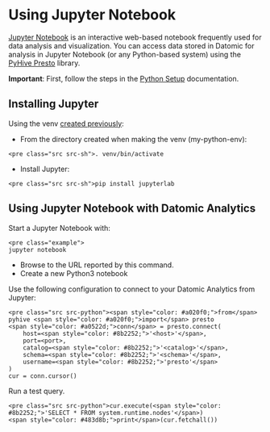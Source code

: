 Using Jupyter Notebook
======================

[Jupyter Notebook](https://jupyter.org/) is an interactive web-based notebook frequently used for data analysis and visualization. You can access data stored in Datomic for analysis in Jupyter Notebook (or any Python-based system) using the [PyHive Presto](https://github.com/dropbox/PyHive) library.

**Important**: First, follow the steps in the [Python Setup](analytics-python.html) documentation.

Installing Jupyter
------------------

Using the venv [created previously](analytics-python.html#setup-venv):

- From the directory created when making the venv (my-python-env):

```
<pre class="src src-sh">. venv/bin/activate
```



- Install Jupyter:

```
<pre class="src src-sh">pip install jupyterlab
```







Using Jupyter Notebook with Datomic Analytics
---------------------------------------------

Start a Jupyter Notebook with:

```
<pre class="example">
jupyter notebook
```

- Browse to the URL reported by this command.
- Create a new Python3 notebook

Use the following configuration to connect to your Datomic Analytics from Jupyter:

```
<pre class="src src-python"><span style="color: #a020f0;">from</span> pyhive <span style="color: #a020f0;">import</span> presto
<span style="color: #a0522d;">conn</span> = presto.connect(
    host=<span style="color: #8b2252;">'<host>'</span>,
    port=<port>,
    catalog=<span style="color: #8b2252;">'<catalog>'</span>,
    schema=<span style="color: #8b2252;">'<schema>'</span>,
    username=<span style="color: #8b2252;">'presto'</span>
)
cur = conn.cursor()
```



Run a test query.

```
<pre class="src src-python">cur.execute(<span style="color: #8b2252;">'SELECT * FROM system.runtime.nodes'</span>)
<span style="color: #483d8b;">print</span>(cur.fetchall())
```